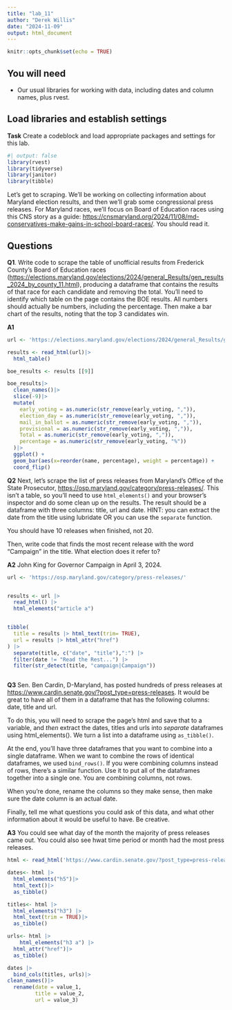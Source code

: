 ```yaml
---
title: "lab_11"
author: "Derek Willis"
date: "2024-11-09"
output: html_document
---
```


```r
knitr::opts_chunk$set(echo = TRUE)
```

## You will need

-   Our usual libraries for working with data, including dates and column names, plus rvest.

## Load libraries and establish settings

**Task** Create a codeblock and load appropriate packages and settings for this lab.

```r
#| output: false
library(rvest)
library(tidyverse)
library(janitor)
library(tibble)
```

Let's get to scraping. We'll be working on collecting information about Maryland election results, and then we'll grab some congressional press releases. For Maryland races, we'll focus on Board of Education races using this CNS story as a guide: <https://cnsmaryland.org/2024/11/08/md-conservatives-make-gains-in-school-board-races/>. You should read it.

## Questions

**Q1**. Write code to scrape the table of unofficial results from Frederick County's Board of Education races (<https://elections.maryland.gov/elections/2024/general_Results/gen_results_2024_by_county_11.html>), producing a dataframe that contains the results of that race for each candidate and removing the total. You'll need to identify which table on the page contains the BOE results. All numbers should actually be numbers, including the percentage. Then make a bar chart of the results, noting that the top 3 candidates win.

**A1**

```r
url <- 'https://elections.maryland.gov/elections/2024/general_Results/gen_results_2024_by_county_11.html'

results <- read_html(url)|>
  html_table()

boe_results <- results [[9]]

boe_results|>
  clean_names()|>
  slice(-9)|>
  mutate(
    early_voting = as.numeric(str_remove(early_voting, ",")),
    election_day = as.numeric(str_remove(early_voting, ",")),
    mail_in_ballot = as.numeric(str_remove(early_voting, ",")),
    provisional = as.numeric(str_remove(early_voting, ",")),
    Total = as.numeric(str_remove(early_voting, ",")),
    percentage = as.numeric(str_remove(early_voting, "%"))
  )|>
  ggplot() +
  geom_bar(aes(x=reorder(name, percentage), weight = percentage)) +
  coord_flip()
```

**Q2** Next, let's scrape the list of press releases from Maryland's Office of the State Prosecutor, <https://osp.maryland.gov/category/press-releases/>. This isn't a table, so you'll need to use `html_elements()` and your browser's inspector and do some clean up on the results. The result should be a dataframe with three columns: title, url and date. HINT: you can extract the date from the title using lubridate OR you can use the `separate` function.

You should have 10 releases when finished, not 20.

Then, write code that finds the most recent release with the word "Campaign" in the title. What election does it refer to?

**A2** John King for Governor Campaign in April 3, 2024.

```r

url <- 'https://osp.maryland.gov/category/press-releases/'


results <- url |> 
  read_html() |> 
  html_elements("article a")


tibble(
  title = results |> html_text(trim= TRUE),
  url = results |> html_attr("href")
) |>
  separate(title, c("date", "title"),":") |>
  filter(date != "Read the Rest...") |>
  filter(str_detect(title, "campaign|Campaign"))



```




**Q3** Sen. Ben Cardin, D-Maryland, has posted hundreds of press releases at <https://www.cardin.senate.gov/?post_type=press-releases>. It would be great to have all of them in a dataframe that has the following columns: date, title and url.

To do this, you will need to scrape the page's html and save that to a variable, and *then* extract the dates, titles and urls into *separate* dataframes using html_elements(). We turn a list into a dataframe using `as_tibble()`.

At the end, you'll have three dataframes that you want to combine into a single dataframe. When we want to combine the rows of identical dataframes, we used `bind_rows()`. If you were combining columns instead of rows, there's a similar function. Use it to put all of the dataframes together into a single one. You are combining columns, not rows.

When you're done, rename the columns so they make sense, then make sure the date column is an actual date.

Finally, tell me what questions you could ask of this data, and what other information about it would be useful to have. Be creative.

**A3** You could see what day of the month the majority of press releases came out. You could also see hwat time period or month had the most press releases. 

```r
html <- read_html('https://www.cardin.senate.gov/?post_type=press-releases')

dates<- html |>
  html_elements("h5")|>
  html_text()|>
  as_tibble()

titles<- html |>
  html_elements("h3") |>
  html_text(trim = TRUE)|>
  as_tibble()

urls<- html |>
    html_elements("h3 a") |>
  html_attr("href")|>
  as_tibble()

dates |>
  bind_cols(titles, urls)|>
clean_names()|>
  rename(date = value_1,
         title = value_2,
         url = value_3)
```
